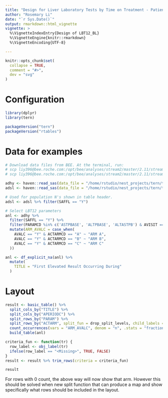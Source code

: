 ```yaml
---
title: "Design for Liver Laboratory Tests by Time on Treatment - Patients with Elevated Post-Baseline AST or ALT Levels (with respect to baseline) (LBT12_BL)"
author: "Rosemary Li"
date: "`r Sys.Date()`"
output: rmarkdown::html_vignette
vignette: >
  %\VignetteIndexEntry{Design of LBT12_BL}
  %\VignetteEngine{knitr::rmarkdown}
  %\VignetteEncoding{UTF-8}

---
```


```r
knitr::opts_chunk$set(
  collapse = TRUE,
  comment = "#>",
  dev = "svg"
)
```

Configuration
=============

```r
library(dplyr)
library(tern)

packageVersion("tern")
packageVersion("rtables")
```

Data for examples
=================

```r

# Download data files from BEE. At the terminal, run:
# scp liy396@bee.roche.com:/opt/bee/analyses/stream2/master/2.11/stream2/doc/examples/molecule/project/safety/task01/outdata_vad/adhy.sas7bdat ./temp/
# scp liy396@bee.roche.com:/opt/bee/analyses/stream2/master/2.11/stream2/doc/examples/molecule/project/safety/task01/outdata_vad/adsl.sas7bdat ./temp/

adhy <- haven::read_sas(data_file = "/home/rstudio/nest_projects/tern/temp/adhy.sas7bdat")
adsl <- haven::read_sas(data_file = "/home/rstudio/nest_projects/tern/temp/adsl.sas7bdat")

# Used for population N's shown in table header.
adsl <- adsl %>% filter(SAFFL == "Y")

# Select LBT12 parameters
anl <- adhy %>%
  filter(SAFFL == "Y") %>%
  filter(PARAMCD %in% c('ASTPBASE', 'ALTPBASE', 'ALTASTPB') & AVISIT == "POST-BASELINE") %>%
  mutate(ARM_AVALC = case_when(
    AVALC == "Y" & ACTARMCD == "A" ~ "ARM A",
    AVALC == "Y" & ACTARMCD == "B" ~ "ARM B",
    AVALC == "Y" & ACTARMCD == "C" ~ "ARM C"
  ))

anl <- df_explicit_na(anl) %>%
  mutate(
    TITLE = "First Elevated Result Occurring During"
  )
```

Layout
======

```r
result <- basic_table() %>%
  split_cols_by("TITLE") %>%
  split_cols_by("APERIODC") %>%
  split_rows_by("PARAM") %>%
  split_rows_by("ACTARM", split_fun = drop_split_levels, child_labels = "hidden") %>% 
  count_occurrences(vars = "ARM_AVALC", denom = "n", .stats = "fraction") %>%
  build_table(anl)

criteria_fun <- function(tr) {
  row_label <- obj_label(tr)
  ifelse(row_label == "<Missing>", TRUE, FALSE)
}
result <- result %>% trim_rows(criteria = criteria_fun)

result
```

For rows with 0 count, the above way will now show that arm. However this should be solved when new split function that can produce a map and show specifically what rows should be included in the layout.
